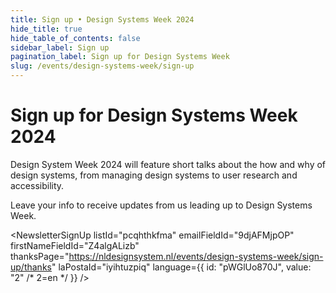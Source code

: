 ```yaml
---
title: Sign up • Design Systems Week 2024
hide_title: true
hide_table_of_contents: false
sidebar_label: Sign up
pagination_label: Sign up for Design Systems Week
slug: /events/design-systems-week/sign-up
---
```



# Sign up for Design Systems Week 2024

Design System Week 2024 will feature short talks about the how and why of design systems, from managing design systems to user research and accessibility.

Leave your info to receive updates from us leading up to Design Systems Week.

<NewsletterSignUp
  listId="pcqhthkfma"
  emailFieldId="9djAFMjpOP"
  firstNameFieldId="Z4algALizb"
  thanksPage="https://nldesignsystem.nl/events/design-systems-week/sign-up/thanks"
  laPostaId="iyihtuzpiq"
  language={{ id: "pWGlUo870J", value: "2" /* 2=en */ }}
/>
